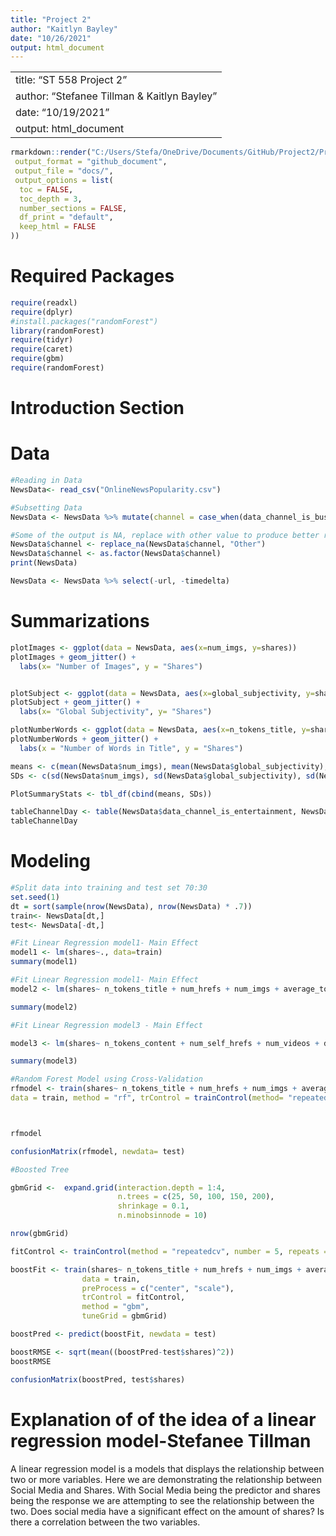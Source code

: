 ```yaml
---
title: "Project 2"
author: "Kaitlyn Bayley"
date: "10/26/2021"
output: html_document
---
```


---
title: "ST 558 Project 2"
author: "Stefanee Tillman & Kaitlyn Bayley"
date: "10/19/2021"
output: html_document
---

```r
rmarkdown::render("C:/Users/Stefa/OneDrive/Documents/GitHub/Project2/Project2.Rmd",
 output_format = "github_document",
 output_file = "docs/",
 output_options = list(
  toc = FALSE,
  toc_depth = 3,
  number_sections = FALSE,
  df_print = "default",
  keep_html = FALSE
))
```

# Required Packages 

```r
require(readxl)
require(dplyr)
#install.packages("randomForest")
library(randomForest)
require(tidyr)
require(caret)
require(gbm)
require(randomForest)
```
# Introduction Section

# Data

```r
#Reading in Data
NewsData<- read_csv("OnlineNewsPopularity.csv")

#Subsetting Data
NewsData <- NewsData %>% mutate(channel = case_when(data_channel_is_bus == 1 ~ "Business",data_channel_is_entertainment == 1 ~ "Entertainment",data_channel_is_lifestyle == 1 ~ "Lifestyle",data_channel_is_socmed == 1 ~ "SocialMedia",data_channel_is_tech == 1 ~ "Tech", data_channel_is_world == 1 ~ "World"))

#Some of the output is NA, replace with other value to produce better results
NewsData$channel <- replace_na(NewsData$channel, "Other")
NewsData$channel <- as.factor(NewsData$channel) 
print(NewsData)

NewsData <- NewsData %>% select(-url, -timedelta)

```

# Summarizations
```r

plotImages <- ggplot(data = NewsData, aes(x=num_imgs, y=shares))
plotImages + geom_jitter() +
  labs(x= "Number of Images", y = "Shares")


plotSubject <- ggplot(data = NewsData, aes(x=global_subjectivity, y=shares))
plotSubject + geom_jitter() +
  labs(x= "Global Subjectivity", y= "Shares")

plotNumberWords <- ggplot(data = NewsData, aes(x=n_tokens_title, y=shares))
plotNumberWords + geom_jitter() +
  labs(x = "Number of Words in Title", y = "Shares")

means <- c(mean(NewsData$num_imgs), mean(NewsData$global_subjectivity), mean(NewsData$n_tokens_title))
SDs <- c(sd(NewsData$num_imgs), sd(NewsData$global_subjectivity), sd(NewsData$n_tokens_title))

PlotSummaryStats <- tbl_df(cbind(means, SDs))

tableChannelDay <- table(NewsData$data_channel_is_entertainment, NewsData$weekday_is_wednesday)
tableChannelDay

```

# Modeling
```r
#Split data into training and test set 70:30
set.seed(1)
dt = sort(sample(nrow(NewsData), nrow(NewsData) * .7))
train<- NewsData[dt,]
test<- NewsData[-dt,]
```

```r
#Fit Linear Regression model1- Main Effect
model1 <- lm(shares~., data=train)
summary(model1)
```

```r
#Fit Linear Regression model1- Main Effect
model2 <- lm(shares~ n_tokens_title + num_hrefs + num_imgs + average_token_length + data_channel_is_entertainment + kw_min_min + kw_max_min + kw_min_avg + kw_max_avg + kw_avg_avg + self_reference_min_shares + weekday_is_wednesday + global_subjectivity + title_sentiment_polarity, data=train)

summary(model2)
```

```r
#Fit Linear Regression model3 - Main Effect

model3 <- lm(shares~ n_tokens_content + num_self_hrefs + num_videos + data_channel_is_socmed + weekday_is_friday + title_subjectivity, data=train)

summary(model3)

```

```r
#Random Forest Model using Cross-Validation
rfmodel <- train(shares~ n_tokens_title + num_hrefs + num_imgs + average_token_length + data_channel_is_entertainment + kw_min_min + kw_max_min + kw_min_avg + kw_max_avg + kw_avg_avg + self_reference_min_shares + weekday_is_wednesday + global_subjectivity + title_sentiment_polarity, 
data = train, method = "rf", trControl = trainControl(method= "repeatedcv", number = 5, repeats = 3), preProcess = c("center", "scale"))



rfmodel

confusionMatrix(rfmodel, newdata= test)
```

```r
#Boosted Tree

gbmGrid <-  expand.grid(interaction.depth = 1:4, 
                        n.trees = c(25, 50, 100, 150, 200), 
                        shrinkage = 0.1,
                        n.minobsinnode = 10)

nrow(gbmGrid)

fitControl <- trainControl(method = "repeatedcv", number = 5, repeats = 3)

boostFit <- train(shares~ n_tokens_title + num_hrefs + num_imgs + average_token_length + data_channel_is_entertainment + kw_min_min + kw_max_min + kw_min_avg + kw_max_avg + kw_avg_avg + self_reference_min_shares + weekday_is_wednesday + global_subjectivity + title_sentiment_polarity, 
                data = train,
                preProcess = c("center", "scale"),
                trControl = fitControl,
                method = "gbm",
                tuneGrid = gbmGrid)

boostPred <- predict(boostFit, newdata = test)

boostRMSE <- sqrt(mean((boostPred-test$shares)^2))
boostRMSE

confusionMatrix(boostPred, test$shares)

```

# Explanation of of the idea of a linear regression model-Stefanee Tillman
A linear regression model is a models that displays the relationship between two or more variables. Here we are demonstrating the relationship between Social Media and Shares. With Social Media being the predictor and shares being the response we are attempting to see the relationship between the two. Does social media have a significant effect on the amount of shares? Is there a correlation between the two variables.
